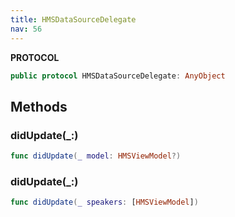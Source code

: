 ```yaml
---
title: HMSDataSourceDelegate
nav: 56
---
```


**PROTOCOL**
```swift
public protocol HMSDataSourceDelegate: AnyObject
```
## Methods
### didUpdate(_:)
```swift
func didUpdate(_ model: HMSViewModel?)
```
### didUpdate(_:)
```swift
func didUpdate(_ speakers: [HMSViewModel])
```
